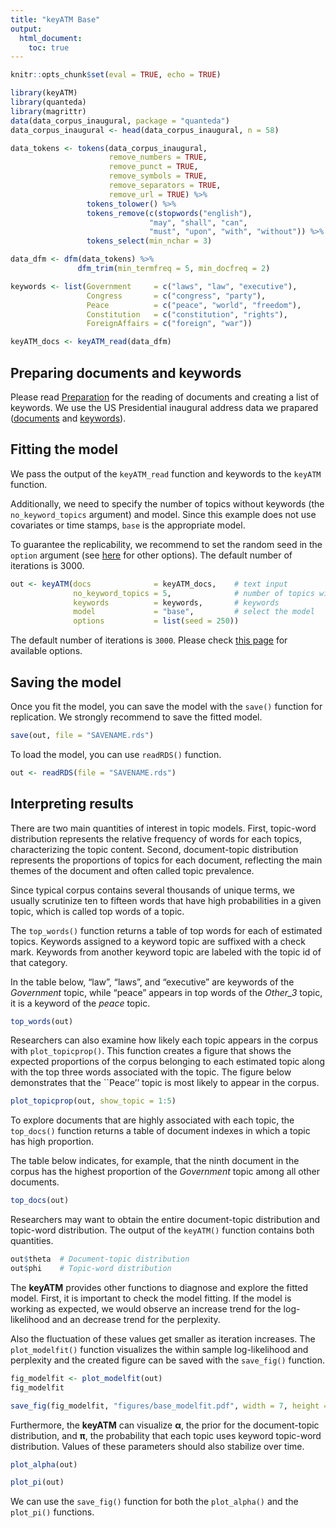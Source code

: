 ```yaml
---
title: "keyATM Base"
output:
  html_document:
    toc: true
---
```


```r
knitr::opts_chunk$set(eval = TRUE, echo = TRUE)
```

\newcommand{\btheta}{\boldsymbol{\theta}}
\newcommand{\bbeta}{\boldsymbol{\beta}}
\newcommand{\balpha}{\boldsymbol{\alpha}}
\newcommand{\bsigma}{\boldsymbol{\sigma}}
\newcommand{\bgamma}{\boldsymbol{\gamma}}
\newcommand{\blambda}{\boldsymbol{\lambda}}
\newcommand{\bphi}{\boldsymbol{\phi}}
\newcommand{\bpsi}{\boldsymbol{\psi}}
\newcommand{\bpi}{\boldsymbol{\pi}}


```r
library(keyATM)
library(quanteda)
library(magrittr)
data(data_corpus_inaugural, package = "quanteda")
data_corpus_inaugural <- head(data_corpus_inaugural, n = 58)

data_tokens <- tokens(data_corpus_inaugural,
                      remove_numbers = TRUE,
                      remove_punct = TRUE,
                      remove_symbols = TRUE,
                      remove_separators = TRUE,
                      remove_url = TRUE) %>%
                 tokens_tolower() %>%
                 tokens_remove(c(stopwords("english"),
                               "may", "shall", "can",
                               "must", "upon", "with", "without")) %>%
                 tokens_select(min_nchar = 3)

data_dfm <- dfm(data_tokens) %>%
               dfm_trim(min_termfreq = 5, min_docfreq = 2)

keywords <- list(Government     = c("laws", "law", "executive"),
                 Congress       = c("congress", "party"),
                 Peace          = c("peace", "world", "freedom"),
                 Constitution   = c("constitution", "rights"),
                 ForeignAffairs = c("foreign", "war"))

keyATM_docs <- keyATM_read(data_dfm)
```

## Preparing documents and keywords
Please read [Preparation](Preparation.html) for the reading of documents and creating a list of keywords.
We use the US Presidential inaugural address data we prapared ([documents](Preparation.html#preparing-texts) and [keywords](Preparation.html#preparing-keywords)).

## Fitting the model

We pass the output of the `keyATM_read` function and
keywords to the `keyATM` function.

Additionally, we need to specify the number of topics
without keywords (the `no_keyword_topics` argument) and model.
Since this example does not use covariates or time stamps, `base` is the appropriate model.

To guarantee the replicability, we recommend to set the random seed
in the `option` argument (see [here](Options.html)
for other options). The default number of iterations is 3000.

```r
out <- keyATM(docs              = keyATM_docs,    # text input
              no_keyword_topics = 5,              # number of topics without keywords
              keywords          = keywords,       # keywords
              model             = "base",         # select the model
              options           = list(seed = 250))
```
The default number of iterations is `3000`. Please check [this page](Options.html) for available options.


## Saving the model

Once you fit the model, you can save the model with the `save()` function for replication. We strongly recommend to save the fitted model.
```r
save(out, file = "SAVENAME.rds")
```

To load the model, you can use `readRDS()` function.
```r
out <- readRDS(file = "SAVENAME.rds")
```

## Interpreting results
There are two main quantities of interest in topic models.
First, topic-word distribution represents the relative frequency of words for each topics, characterizing the topic content.
Second, document-topic distribution represents the proportions of topics for each document, reflecting the main themes of the document and often called topic prevalence.

Since typical corpus contains several thousands of unique terms, we usually scrutinize ten to fifteen words that have high probabilities in a given topic, which is called top words of a topic.

The `top_words()` function returns a table of top words for each of estimated topics.
Keywords assigned to a keyword topic are suffixed with a check mark.
Keywords from another keyword topic are labeled with the topic id of that category.

In the table below, "law", "laws", and "executive" are keywords of the
*Government* topic, while "peace" appears in top words of the *Other_3* topic,
it is a keyword of the *peace* topic.

```r
top_words(out)
```

Researchers can also examine how likely each topic appears in the corpus
with `plot_topicprop()`.
This function creates a figure that shows the expected proportions of
the corpus belonging to each estimated topic
along with the top three words associated with the topic.
The figure below demonstrates that the ``Peace'' topic is
most likely to appear in the corpus.
```r
plot_topicprop(out, show_topic = 1:5)
```

To explore documents that are highly associated with each topic, the `top_docs()`
function returns a table of document indexes in which a topic has high proportion.

The table below indicates, for example, that the ninth document in the corpus has the
highest proportion of the *Government* topic among all other documents.

```r
top_docs(out)
```

Researchers may want to obtain the entire document-topic distribution and
topic-word distribution. The output of the `keyATM()` function contains both
quantities.

```r
out$theta  # Document-topic distribution
out$phi    # Topic-word distribution
```

The **keyATM** provides other functions to diagnose and explore the fitted model.
First, it is important to check the model fitting.
If the model is working as expected, we would observe an increase trend for
the log-likelihood and an decrease trend for the perplexity.

Also the fluctuation of these values get smaller as iteration increases.
The `plot_modelfit()` function visualizes
the within sample log-likelihood and perplexity and the created figure
can be saved with the `save_fig()` function.

```r
fig_modelfit <- plot_modelfit(out)
fig_modelfit
```

```r
save_fig(fig_modelfit, "figures/base_modelfit.pdf", width = 7, height = 5)
```

Furthermore, the **keyATM** can visualize $\balpha$, the prior for the document-topic distribution, and $\bpi$, the probability that each topic uses keyword topic-word distribution.
Values of these parameters should also stabilize over time.

```r
plot_alpha(out)
```

```r
plot_pi(out)
```

We can use the `save_fig()` function for both the `plot_alpha()` and the `plot_pi()` functions.
